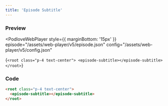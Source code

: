 ```yaml
---
title: 'Episode Subtitle'
---
```



### Preview

<PodloveWebPlayer style={{ marginBottom: '15px' }}
  episode="/assets/web-player/v5/episode.json"
  config="/assets/web-player/v5/config.json"
>
{`
  <root class="p-4 text-center">
    <episode-subtitle></episode-subtitle>
  </root>
`}
</PodloveWebPlayer>

### Code

```html
<root class="p-4 text-center">
  <episode-subtitle></episode-subtitle>
</root>
```
